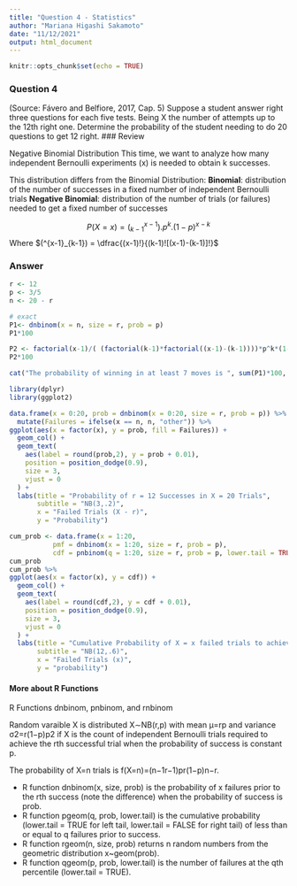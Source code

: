 ```yaml
---
title: "Question 4 - Statistics"
author: "Mariana Higashi Sakamoto"
date: "11/12/2021"
output: html_document
---
```


```r
knitr::opts_chunk$set(echo = TRUE)
```


### Question 4
(Source: Fávero and Belfiore, 2017, Cap. 5) Suppose a student answer right three questions for each five tests. Being X the number of attempts up to the 12th right one.
Determine the probability of the student needing to do 20 questions to get 12 right.
### Review

Negative Binomial Distribution
This time, we want to analyze how many independent Bernoulli experiments (x) is needed to obtain k successes.

This distribution differs from the Binomial Distribution:
  **Binomial**: distribution of the number of successes in a fixed number of independent Bernoulli trials
  **Negative Binomial**: distribution of the number of trials (or failures) needed to get a fixed number of successes

$$ P(X=x)=\left( ^{x-1}_{k-1}\right).p^k.(1-p)^{x-k}  $$
Where $(^{x-1}_{k-1}) = \dfrac{(x-1)!}{(k-1)![(x-1)-(k-1)]!}$

### Answer
```r
r <- 12
p <- 3/5
n <- 20 - r

# exact
P1<- dnbinom(x = n, size = r, prob = p)
P1*100

P2 <- factorial(x-1)/( (factorial(k-1)*factorial((x-1)-(k-1))))*p^k*(1-p)^(x-k)
P2*100

cat("The probability of winning in at least 7 moves is ", sum(P1)*100, "%")
```


```r

library(dplyr)
library(ggplot2)

data.frame(x = 0:20, prob = dnbinom(x = 0:20, size = r, prob = p)) %>%
  mutate(Failures = ifelse(x == n, n, "other")) %>%
ggplot(aes(x = factor(x), y = prob, fill = Failures)) +
  geom_col() +
  geom_text(
    aes(label = round(prob,2), y = prob + 0.01),
    position = position_dodge(0.9),
    size = 3,
    vjust = 0
  ) +
  labs(title = "Probability of r = 12 Successes in X = 20 Trials",
       subtitle = "NB(3,.2)",
       x = "Failed Trials (X - r)",
       y = "Probability") 
```
```r
cum_prob <- data.frame(x = 1:20, 
           pmf = dnbinom(x = 1:20, size = r, prob = p),
           cdf = pnbinom(q = 1:20, size = r, prob = p, lower.tail = TRUE))
cum_prob
cum_prob %>%
ggplot(aes(x = factor(x), y = cdf)) +
  geom_col() +
  geom_text(
    aes(label = round(cdf,2), y = cdf + 0.01),
    position = position_dodge(0.9),
    size = 3,
    vjust = 0
  ) +
  labs(title = "Cumulative Probability of X = x failed trials to achieve 12nd success",
       subtitle = "NB(12,.6)",
       x = "Failed Trials (x)",
       y = "probability") 
```

#### More about R Functions

R Functions dnbinom, pnbinom, and rnbinom

Random varaible X is distributed X∼NB(r,p) with mean μ=rp and variance σ2=r(1−p)p2 if X is the count of independent Bernoulli trials required to achieve the rth successful trial when the probability of success is constant p. 

The probability of X=n trials is f(X=n)=(n−1r−1)pr(1−p)n−r.

  - R function dnbinom(x, size, prob) is the probability of x failures prior to the rth success (note the difference) when the probability of success is prob.
  - R function pgeom(q, prob, lower.tail) is the cumulative probability (lower.tail = TRUE for left tail, lower.tail = FALSE for right tail) of less than or equal to q failures prior to success.
  - R function rgeom(n, size, prob) returns n random numbers from the geometric distribution x~geom(prob).
  - R function qgeom(p, prob, lower.tail) is the number of failures at the qth percentile (lower.tail = TRUE).
